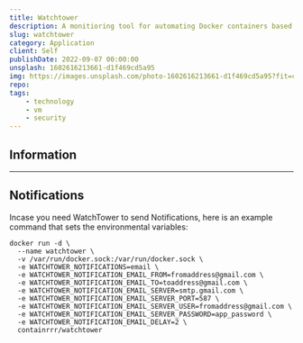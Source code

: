 ```yaml
---
title: Watchtower
description: A monitioring tool for automating Docker containers based upon image updates.
slug: watchtower
category: Application
client: Self
publishDate: 2022-09-07 00:00:00
unsplash: 1602616213661-d1f469cd5a95
img: https://images.unsplash.com/photo-1602616213661-d1f469cd5a95?fit=crop&w=1400&h=700&q=75
repo:
tags:
    - technology
    - vm
    - security
---
```



<MDXJS>

## Information


</MDXJS>

---

<MDXJS>

## Notifications

Incase you need WatchTower to send Notifications, here is an example command that sets the environmental variables:

```shell
docker run -d \
  --name watchtower \
  -v /var/run/docker.sock:/var/run/docker.sock \
  -e WATCHTOWER_NOTIFICATIONS=email \
  -e WATCHTOWER_NOTIFICATION_EMAIL_FROM=fromaddress@gmail.com \
  -e WATCHTOWER_NOTIFICATION_EMAIL_TO=toaddress@gmail.com \
  -e WATCHTOWER_NOTIFICATION_EMAIL_SERVER=smtp.gmail.com \
  -e WATCHTOWER_NOTIFICATION_EMAIL_SERVER_PORT=587 \
  -e WATCHTOWER_NOTIFICATION_EMAIL_SERVER_USER=fromaddress@gmail.com \
  -e WATCHTOWER_NOTIFICATION_EMAIL_SERVER_PASSWORD=app_password \
  -e WATCHTOWER_NOTIFICATION_EMAIL_DELAY=2 \
  containrrr/watchtower
```

</MDXJS>